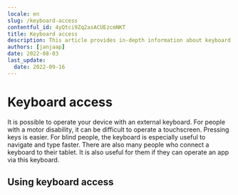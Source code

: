 ```yaml
---
locale: en
slug: /keyboard-access
contentful_id: 4yQtci9Zq2asACUEzcmNKT
title: Keyboard access
description: This article provides in-depth information about keyboard access on Android and iOS.
authors: [janjaap]
date: 2022-08-03
last_update:
  date: 2022-09-16
---
```


# Keyboard access

It is possible to operate your device with an external keyboard. For people with a motor disability, it can be difficult to operate a touchscreen. Pressing keys is easier. For blind people, the keyboard is especially useful to navigate and type faster. There are also many people who connect a keyboard to their tablet. It is also useful for them if they can operate an app via this keyboard.

## Using keyboard access

<LinkList title="List of keyboard access features" isHighlighted={true}>
  <LinkListItem
    url="/en/docs/android/features/keyboard-access"
    title="Keyboard Access for Android"
    label="Keyboard Access for Android"
    description="This article provides in-depth information about using Keyboard Access to control your Android device with a keyboard."
    image="/img/light/keyboard.svg"
    alt="Keyboard Access icon"
  />
  <LinkListItem
    url="/en/docs/ios/features/keyboard-access"
    title="Keyboard access for iOS"
    label="Keyboard Access for iOS"
    description="This article provides in-depth information about using Keyboard Access to control your iOS device with a keyboard."
    image="/img/light/keyboard.svg"
    alt="Keyboard Access icon"
  />
</LinkList>
